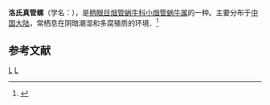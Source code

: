 {{Speciesbox
| taxon = Euphaedusa loczyi
| binomial_authority = (Boettger, 1884)
}}
'''洛氏真管螺'''（学名：''{{lang|la|Euphaedusa loczyi}}''），是[[柄眼目|柄眼目]][[烟管蜗牛科|烟管蜗牛科]][[小烟管蜗牛属|小烟管蜗牛属]]的一种。主要分布于[[中国大陆|中国大陆]]，常栖息在阴暗潮湿和多腐殖质的环境．<ref>{{cite web|url=http://shell.sinica.edu.tw/chinese/shellbase_detail.php?science_no=5933|title=国际贝库：洛氏真管螺|publisher=台湾贝类资料库|accessdate=2009-08-11}}</ref>

== 参考文献 ==
{{reflist}}
{{taxonbar}}
[[Category:_1884年描述的动物|L]]
[[Category:小烟管蜗牛属|L]]
